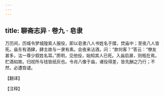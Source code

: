 ```yaml
---
---
---
```

title: 聊斋志异 · 卷九 · 皂隶
---

万历间，历城令梦城隍索人服役，即以皂隶八人书姓名于牒，焚庙中；至夜八人皆死。庙东有酒肆，肆主故与一隶有素。会夜来沾酒，问：“款何客？”答云：“僚友甚多，沽一尊少叙姓名耳。”质明，见他役，始知其人已死。入庙启扉，则瓶在焉，贮酒如故。归视所与钱皆纸灰也。令肖八像于庙，诸役得差，皆先酬之乃行；不然，必遭笞谴。

【翻译】

【注释】

